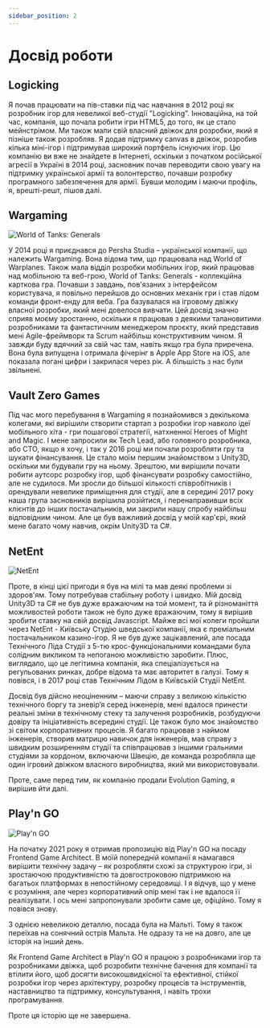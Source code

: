 ```yaml
---
sidebar_position: 2
---
```


# Досвід роботи

## Logicking

Я почав працювати на пів-ставки під час навчання в 2012 році як розробник ігор для невеликої веб-студії "Logicking".
Інноваційна, на той час, компанія, що почала робити ігри HTML5, до того, як це стало мейнстрімом. Ми також
мали свій власний двіжок для розробки, який я пізніше також розробляв. Я додав підтримку canvas в двіжок,
розробив кілька міні-ігор і підтримував широкий портфель існуючих ігор. Цю компанію ви вже не знайдете в Інтернеті,
оскільки з початком російської агресії в Україні в 2014 році, засновник почав переводити свою увагу на підтримку української армії та
волонтерство, почавши розробку програмного забезпечення для армії. Бувши молодим і маючи профіль, я, врешті-решт, пішов далі.

## Wargaming

![World of Tanks: Generals](../../../../../static/img/wot_generals_wargaming.jpg)

У 2014 році я приєднався до Persha Studia – української компанії, що належить Wargaming. Вона відома тим, що працювала над World of Warplanes.
Також мала відділ розробки мобільних ігор, який працював над мобільною та веб-грою, World of Tanks: Generals - коллекційна карткова гра.
Почавши з завдань, пов'язаних з інтерфейсом користувача, я повільно перейшов до основних механік гри і став лідом команди фронт-енду для веба.
Гра базувалася на ігровому двіжку власної розробки, який мені довелося вивчати. Цей досвід значно сприяв моєму зростанню, оскільки я працював з
деякими талановитими розробниками та фантастичним менеджером проєкту, який представив мені Agile-фреймворк та Scrum найбільш конструктивним чином.
Я завжди буду вдячний за свій час там, навіть якщо гра була приречена. Вона була випущена і отримала фічерінг в Apple App Store на iOS, але показала
погані цифри і закрилася через рік. А більшість з нас були звільнені.

## Vault Zero Games

Під час мого перебування в Wargaming я познайомився з декількома колегами, які вирішили створити стартап з розробки ігор навколо ідеї мобільного хіта -
гри пошагової стратегії, натхненної Heroes of Might and Magic. І мене запросили як Tech Lead, або головного розробника, або CTO, якщо я хочу, і так у 2016 році
ми почали розробляти гру та шукати фінансування. Це стало моїм першим знайомством з Unity3D, оскільки ми будували гру на ньому.
Зрештою, ми вирішили почати робити аутсорс розробку ігор, щоб фінансувати розробку самостійно, але не судилося. Ми зросли
до більшої кількості співробітників і орендували невелике приміщення для студії, але в середині 2017 року наша група засновників вирішила розійтися, і
перенаправивши всіх клієнтів до інших постачальників, ми закрили нашу спробу найбільш відповідним чином. Але це був важливий досвід у моїй кар'єрі, який мене багато чому навчив, окрім Unity3D та C#.

## NetEnt

![NetEnt](../../../../../static/img/banner-netent.jpg)

Проте, в кінці цієї пригоди я був на мілі та мав деякі проблеми зі здоров'ям. Тому потребував стабільну роботу і швидко. Мій досвід Unity3D та C# не був
дуже вражаючим на той момент, та й різноманіття можливостей роботи також не було дуже вражаючим, тому я вирішив зробити ставку на свій досвід Javascript. Майже
всі мої колеги пройшли через NetEnt - Київську Студію шведської компанії, яка є преміальним постачальником казино-ігор. Я не був дуже зацікавлений, але посада
Технічного Ліда Студії з 5-тю крос-функціональними командами була солідним викликом та непоганою можливістю заробити. Плюс, виглядало, що це легітимна компанія, яка
спеціалізується на регульованих ринках, добре відома та має авторитет в галузі. Тому я повівся, і в 2017 році став Технічним Лідом в Київській Студії NetEnt.

Досвід був дійсно неоціненним – маючи справу з великою кількістю технічного боргу та зневірʼя серед інженерів, мені вдалося принести реальні зміни в технічному стеку та
залучення розробників, розбудуючи довіру та ініціативність всередині студії. Це також було моє знайомство зі світом корпоративних процесів. Я багато працював з наймом інженерів,
створив матрицю навичок для інженерів, мав справу з швидким розширенням студії та співпрацював з іншими гральними студіями за кордоном, включаючи Швецію,
де команда розробляла ще один ігровий двіжком власного виробництва, який ми використовували.

Проте, саме перед тим, як компанію продали Evolution Gaming, я вирішив йти далі.

## Play'n GO

![Play'n GO](../../../../../static/img/banner-playngo.png)

На початку 2021 року я отримав пропозицію від Play'n GO на посаду Frontend Game Architect. В моїй попередній компанії я намагався вирішити технічну задачу –
як розробляти схожі за структурою ігри, зі зростаючою продуктивністю та довгостроковою підтримкою на багатьох платформах в непостійному середовищі.
І я відчув, що у мене є розуміння, але через корпоративний опір мені так і не вдалося її реалізувати. І ось мені запропонували зробити саме це, офіційно.
Тому я повівся знову.

З однією невеликою деталлю, посада була на Мальті. Тому я також переїхав на сонячний острів Мальта. Не одразу та не на довго, але це історія на інший день.

Як Frontend Game Architect в Play'n GO я працюю з розробниками ігор та розробниками двіжка, щоб розробити технічне бачення для компанії та втілити його, щоб досягти
високошвидкісної та ефективної, стійкої розробки ігор через архітектуру, розробку процесів та інструментів, наставництво та підтримку, консультування, і навіть трохи програмування.

Проте ця історію ще не завершена.
